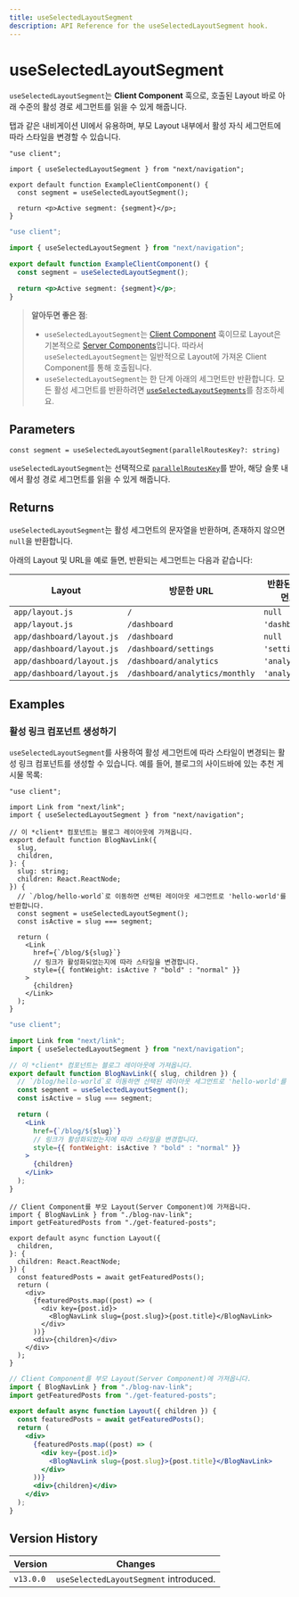 ```yaml
---
title: useSelectedLayoutSegment
description: API Reference for the useSelectedLayoutSegment hook.
---
```


# useSelectedLayoutSegment

`useSelectedLayoutSegment`는 **Client Component** 훅으로, 호출된 Layout 바로 아래 수준의 활성 경로 세그먼트를 읽을 수 있게 해줍니다.

탭과 같은 내비게이션 UI에서 유용하며, 부모 Layout 내부에서 활성 자식 세그먼트에 따라 스타일을 변경할 수 있습니다.

```tsx filename="app/example-client-component.tsx" switcher
"use client";

import { useSelectedLayoutSegment } from "next/navigation";

export default function ExampleClientComponent() {
  const segment = useSelectedLayoutSegment();

  return <p>Active segment: {segment}</p>;
}
```

```jsx filename="app/example-client-component.js" switcher
"use client";

import { useSelectedLayoutSegment } from "next/navigation";

export default function ExampleClientComponent() {
  const segment = useSelectedLayoutSegment();

  return <p>Active segment: {segment}</p>;
}
```

> **알아두면 좋은 점**:
>
> - `useSelectedLayoutSegment`는 [Client Component](/docs/app/building-your-application/rendering/client-components) 훅이므로 Layout은 기본적으로 [Server Components](/docs/app/building-your-application/rendering/server-components)입니다. 따라서 `useSelectedLayoutSegment`는 일반적으로 Layout에 가져온 Client Component를 통해 호출됩니다.
> - `useSelectedLayoutSegment`는 한 단계 아래의 세그먼트만 반환합니다. 모든 활성 세그먼트를 반환하려면 [`useSelectedLayoutSegments`](/docs/app/api-reference/functions/use-selected-layout-segments)를 참조하세요.

## Parameters

```tsx
const segment = useSelectedLayoutSegment(parallelRoutesKey?: string)
```

`useSelectedLayoutSegment`는 선택적으로 [`parallelRoutesKey`](/docs/app/building-your-application/routing/parallel-routes#useselectedlayoutsegments)를 받아, 해당 슬롯 내에서 활성 경로 세그먼트를 읽을 수 있게 해줍니다.

## Returns

`useSelectedLayoutSegment`는 활성 세그먼트의 문자열을 반환하며, 존재하지 않으면 `null`을 반환합니다.

아래의 Layout 및 URL을 예로 들면, 반환되는 세그먼트는 다음과 같습니다:

| Layout                    | 방문한 URL                     | 반환된 세그먼트 |
| ------------------------- | ------------------------------ | --------------- |
| `app/layout.js`           | `/`                            | `null`          |
| `app/layout.js`           | `/dashboard`                   | `'dashboard'`   |
| `app/dashboard/layout.js` | `/dashboard`                   | `null`          |
| `app/dashboard/layout.js` | `/dashboard/settings`          | `'settings'`    |
| `app/dashboard/layout.js` | `/dashboard/analytics`         | `'analytics'`   |
| `app/dashboard/layout.js` | `/dashboard/analytics/monthly` | `'analytics'`   |

## Examples

### 활성 링크 컴포넌트 생성하기

`useSelectedLayoutSegment`를 사용하여 활성 세그먼트에 따라 스타일이 변경되는 활성 링크 컴포넌트를 생성할 수 있습니다. 예를 들어, 블로그의 사이드바에 있는 추천 게시물 목록:

```tsx filename="app/blog/blog-nav-link.tsx" switcher
"use client";

import Link from "next/link";
import { useSelectedLayoutSegment } from "next/navigation";

// 이 *client* 컴포넌트는 블로그 레이아웃에 가져옵니다.
export default function BlogNavLink({
  slug,
  children,
}: {
  slug: string;
  children: React.ReactNode;
}) {
  // `/blog/hello-world`로 이동하면 선택된 레이아웃 세그먼트로 'hello-world'를 반환합니다.
  const segment = useSelectedLayoutSegment();
  const isActive = slug === segment;

  return (
    <Link
      href={`/blog/${slug}`}
      // 링크가 활성화되었는지에 따라 스타일을 변경합니다.
      style={{ fontWeight: isActive ? "bold" : "normal" }}
    >
      {children}
    </Link>
  );
}
```

```jsx filename="app/blog/blog-nav-link.js" switcher
"use client";

import Link from "next/link";
import { useSelectedLayoutSegment } from "next/navigation";

// 이 *client* 컴포넌트는 블로그 레이아웃에 가져옵니다.
export default function BlogNavLink({ slug, children }) {
  // `/blog/hello-world`로 이동하면 선택된 레이아웃 세그먼트로 'hello-world'를 반환합니다.
  const segment = useSelectedLayoutSegment();
  const isActive = slug === segment;

  return (
    <Link
      href={`/blog/${slug}`}
      // 링크가 활성화되었는지에 따라 스타일을 변경합니다.
      style={{ fontWeight: isActive ? "bold" : "normal" }}
    >
      {children}
    </Link>
  );
}
```

```tsx filename="app/blog/layout.tsx" switcher
// Client Component를 부모 Layout(Server Component)에 가져옵니다.
import { BlogNavLink } from "./blog-nav-link";
import getFeaturedPosts from "./get-featured-posts";

export default async function Layout({
  children,
}: {
  children: React.ReactNode;
}) {
  const featuredPosts = await getFeaturedPosts();
  return (
    <div>
      {featuredPosts.map((post) => (
        <div key={post.id}>
          <BlogNavLink slug={post.slug}>{post.title}</BlogNavLink>
        </div>
      ))}
      <div>{children}</div>
    </div>
  );
}
```

```jsx filename="app/blog/layout.js" switcher
// Client Component를 부모 Layout(Server Component)에 가져옵니다.
import { BlogNavLink } from "./blog-nav-link";
import getFeaturedPosts from "./get-featured-posts";

export default async function Layout({ children }) {
  const featuredPosts = await getFeaturedPosts();
  return (
    <div>
      {featuredPosts.map((post) => (
        <div key={post.id}>
          <BlogNavLink slug={post.slug}>{post.title}</BlogNavLink>
        </div>
      ))}
      <div>{children}</div>
    </div>
  );
}
```

## Version History

| Version   | Changes                                |
| --------- | -------------------------------------- |
| `v13.0.0` | `useSelectedLayoutSegment` introduced. |
